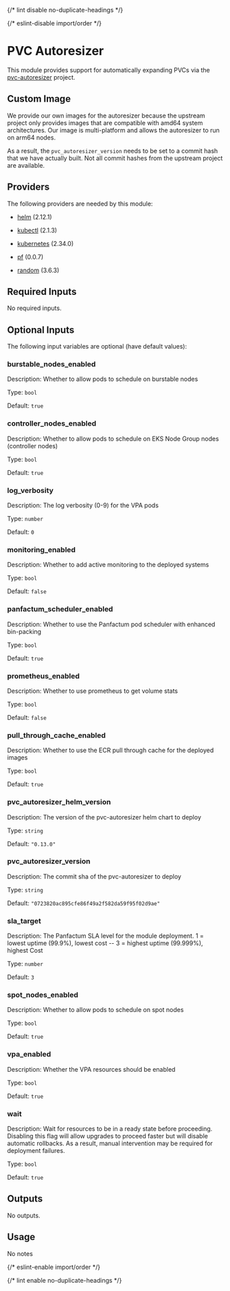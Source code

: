 
{/* lint disable no-duplicate-headings */}

{/* eslint-disable import/order */}

<ModuleHeader name="kube_pvc_autoresizer" sourceHref="https://github.com/Panfactum/stack/tree/__PANFACTUM_VERSION_STABLE_25_04__/packages/infrastructure/kube_pvc_autoresizer" status="stable" type="direct" />

# PVC Autoresizer

This module provides support for automatically expanding PVCs via the [pvc-autoresizer](https://github.com/topolvm/pvc-autoresizer) project.

## Custom Image

We provide our own images for the autoresizer because the upstream project only provides images
that are compatible with amd64 system architectures. Our image is multi-platform and allows
the autoresizer to run on arm64 nodes.

As a result, the `pvc_autoresizer_version` needs to be set to a commit hash that we have actually
built. Not all commit hashes from the upstream project are available.

## Providers

The following providers are needed by this module:

* [helm](https://registry.terraform.io/providers/hashicorp/helm/2.12.1/docs) (2.12.1)

* [kubectl](https://registry.terraform.io/providers/alekc/kubectl/2.1.3/docs) (2.1.3)

* [kubernetes](https://registry.terraform.io/providers/hashicorp/kubernetes/2.34.0/docs) (2.34.0)

* [pf](https://registry.terraform.io/providers/panfactum/pf/0.0.7/docs) (0.0.7)

* [random](https://registry.terraform.io/providers/hashicorp/random/3.6.3/docs) (3.6.3)

## Required Inputs

No required inputs.

## Optional Inputs

The following input variables are optional (have default values):

### burstable\_nodes\_enabled

Description: Whether to allow pods to schedule on burstable nodes

Type: `bool`

Default: `true`

### controller\_nodes\_enabled

Description: Whether to allow pods to schedule on EKS Node Group nodes (controller nodes)

Type: `bool`

Default: `true`

### log\_verbosity

Description: The log verbosity (0-9) for the VPA pods

Type: `number`

Default: `0`

### monitoring\_enabled

Description: Whether to add active monitoring to the deployed systems

Type: `bool`

Default: `false`

### panfactum\_scheduler\_enabled

Description: Whether to use the Panfactum pod scheduler with enhanced bin-packing

Type: `bool`

Default: `true`

### prometheus\_enabled

Description: Whether to use prometheus to get volume stats

Type: `bool`

Default: `false`

### pull\_through\_cache\_enabled

Description: Whether to use the ECR pull through cache for the deployed images

Type: `bool`

Default: `true`

### pvc\_autoresizer\_helm\_version

Description: The version of the pvc-autoresizer helm chart to deploy

Type: `string`

Default: `"0.13.0"`

### pvc\_autoresizer\_version

Description: The commit sha of the pvc-autoresizer to deploy

Type: `string`

Default: `"0723820ac895cfe86f49a2f582da59f95f02d9ae"`

### sla\_target

Description: The Panfactum SLA level for the module deployment. 1 = lowest uptime (99.9%), lowest cost -- 3 = highest uptime (99.999%), highest Cost

Type: `number`

Default: `3`

### spot\_nodes\_enabled

Description: Whether to allow pods to schedule on spot nodes

Type: `bool`

Default: `true`

### vpa\_enabled

Description: Whether the VPA resources should be enabled

Type: `bool`

Default: `true`

### wait

Description: Wait for resources to be in a ready state before proceeding. Disabling this flag will allow upgrades to proceed faster but will disable automatic rollbacks. As a result, manual intervention may be required for deployment failures.

Type: `bool`

Default: `true`

## Outputs

No outputs.

## Usage

No notes

{/* eslint-enable import/order */}

{/* lint enable no-duplicate-headings */}
